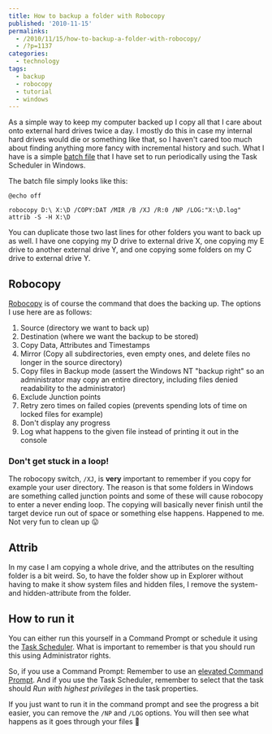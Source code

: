---
title: How to backup a folder with Robocopy
published: '2010-11-15'
permalinks:
  - /2010/11/15/how-to-backup-a-folder-with-robocopy/
  - /?p=1137
categories:
  - technology
tags:
  - backup
  - robocopy
  - tutorial
  - windows
---

As a simple way to keep my computer backed up I copy all that I care about onto external
hard drives twice a day. I mostly do this in case my internal hard drives would die
or something like that, so I haven't cared too much about finding anything more fancy
with incremental history and such. What I have is a simple [batch file](https://en.wikipedia.org/wiki/Batch_file) that I have set to run periodically using the Task Scheduler in Windows.

The batch file simply looks like this:

```dos
@echo off

robocopy D:\ X:\D /COPY:DAT /MIR /B /XJ /R:0 /NP /LOG:"X:\D.log"
attrib -S -H X:\D
```

You can duplicate those two last lines for other folders you want to back up as well. I have one copying my D drive to external drive X, one copying my E drive to another external drive Y, and one copying some folders on my C drive to external drive Y.

## Robocopy

[Robocopy](https://en.wikipedia.org/wiki/Robocopy) is of course the command
that does the backing up. The options I use here are as follows:

1. Source (directory we want to back up)
1. Destination (where we want the backup to be stored)
1. Copy Data, Attributes and Timestamps
1. Mirror (Copy all subdirectories, even empty ones, and delete files no longer
   in the source directory)
1. Copy files in Backup mode (assert the Windows NT "backup right" so an
   administrator may copy an entire directory, including files denied
   readability to the administrator)
1. Exclude Junction points
1. Retry zero times on failed copies (prevents spending lots of time on locked
   files for example)
1. Don't display any progress
1. Log what happens to the given file instead of printing it out in the console

### Don't get stuck in a loop!

The robocopy switch, `/XJ`, is **very** important to remember if you copy for example your user directory. The reason is that some folders in Windows are something called junction points and some of these will cause robocopy to enter a never ending loop. The copying will basically never finish until the target device run out of space or something else happens. Happened to me. Not very fun to clean up 😛

## Attrib

In my case I am copying a whole drive, and the attributes on the resulting folder is a bit weird. So, to have the folder show up in Explorer without having to make it show system files and hidden files, I remove the system- and hidden-attribute from the folder.

## How to run it

You can either run this yourself in a Command Prompt or schedule it using the [Task Scheduler](https://windows.microsoft.com/en-us/windows/schedule-task). What is important to remember is that you should run this using Administrator rights.

So, if you use a Command Prompt: Remember to use an [elevated Command Prompt](/?p=1139). And if you use the Task Scheduler, remember to select that the task should _Run with highest privileges_ in the task properties.

If you just want to run it in the command prompt and see the progress a bit easier, you can remove the `/NP` and `/LOG` options. You will then see what happens as it goes through your files 🙂
